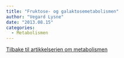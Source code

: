 ```yaml
---
title: "Fruktose- og galaktosemetabolismen"
author: "Vegard Lysne"
date: "2013.08.15"
categories: 
  - Metabolismen
---
```


[Tilbake til artikkelserien om metabolismen](../../metabolismen.html)
